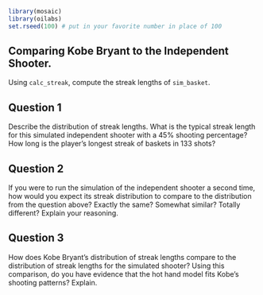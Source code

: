 ```r
library(mosaic)
library(oilabs)
set.rseed(100) # put in your favorite number in place of 100
```

## Comparing Kobe Bryant to the Independent Shooter. 

Using `calc_streak`, compute the streak lengths of `sim_basket`.

## Question 1
Describe the distribution of streak lengths. What is the typical streak length for this simulated independent shooter with a 45% shooting percentage? How long is the player's longest streak of baskets in 133 shots?

## Question 2
If you were to run the simulation of the independent shooter a second time, how would you expect its streak distribution to compare to the distribution from the question above? Exactly the same? Somewhat similar? Totally different? Explain your reasoning.
    
## Question 3

How does Kobe Bryant's distribution of streak lengths compare to the distribution of streak lengths for the simulated shooter? Using this comparison, do you have evidence that the hot hand model fits Kobe's  shooting patterns? Explain.